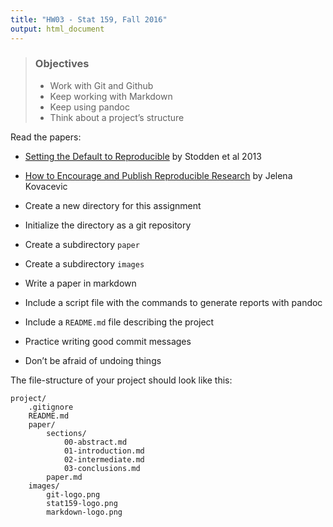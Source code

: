 ```yaml
---
title: "HW03 - Stat 159, Fall 2016"
output: html_document
---
```


> ### Objectives
> - Work with Git and Github
> - Keep working with Markdown
> - Keep using pandoc
> - Think about a project's structure


Read the papers:

- [Setting the Default to Reproducible](http://stodden.net/icerm_report.pdf) 
by Stodden et al 2013

- [How to Encourage and Publish Reproducible Research](http://jelena.ece.cmu.edu/repository/conferences/07_04_Icassp_Kovacevic.pdf) 
by Jelena Kovacevic


- Create a new directory for this assignment
- Initialize the directory as a git repository
- Create a subdirectory `paper`
- Create a subdirectory `images`
- Write a paper in markdown
- Include a script file with the commands to generate
reports with pandoc
- Include a `README.md` file describing the project
- Practice writing good commit messages
- Don't be afraid of undoing things

The file-structure of your project should look like this:
```
project/
	.gitignore
	README.md
	paper/
		sections/
			00-abstract.md
			01-introduction.md
			02-intermediate.md
			03-conclusions.md
		paper.md
	images/
		git-logo.png
		stat159-logo.png
		markdown-logo.png
```
